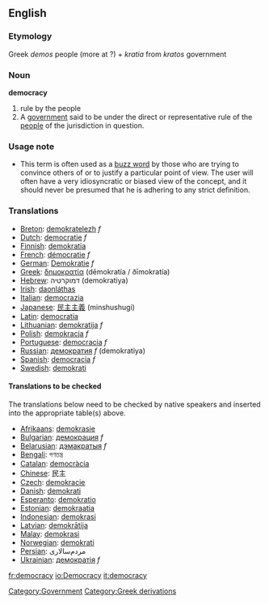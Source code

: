 ==English==
===Etymology===
Greek ''demos'' people (more at ?) + ''kratia'' from ''kratos'' government
=== Noun ===
'''democracy'''
#rule by the people
#A [[government]] said to be under the direct or representative rule of the [[people]] of the jurisdiction in question.  
[[Category:Government]]

===Usage note===
*This term is often used as a [[buzz word]] by those who are trying to convince others of or to justify a particular point of view.  The user will often have a very idiosyncratic or biased view of the concept, and it should never be presumed that he is adhering to any strict definition.

===Translations===
{{top}}
*[[Breton]]: [[demokratelezh]] ''f''
*[[Dutch]]: [[democratie]] ''f''
*[[Finnish]]: [[demokratia]]
*[[French]]: [[démocratie]] ''f''
*[[German]]: [[Demokratie]] ''f''
*[[Greek]]: [[δημοκρατία]] (dēmokratía / ðīmokratía)
*[[Hebrew]]: דמוקרטיה (demokratiya)
*[[Irish]]: [[daonláthas]]
*[[Italian]]: [[democrazia]]
*[[Japanese]]: [[民主主義]] (minshushugi)
*[[Latin]]: [[democratia]]
*[[Lithuanian]]: [[demokratija]] ''f''
*[[Polish]]: [[demokracja]] ''f''
*[[Portuguese]]: [[democracia]] ''f''
*[[Russian]]: [[демократия]] ''f'' (demokratiya)
*[[Spanish]]: [[democracia]] ''f''
*[[Swedish]]: [[demokrati]]
{{bottom}}

====Translations to be checked====
<!--Remove this section once all of the translations below have been moved into the tables above.-->

The translations below need to be checked by native speakers and inserted into the appropriate table(s) above.

*[[Afrikaans]]: [[demokrasie]]
*[[Bulgarian]]: [[демокрация]] ''f''
*[[Belarusian]]: [[дэмакратыя]] ''f''
*[[Bengali]]: গণতন্ত্র
*[[Catalan]]: [[democràcia]]
*[[Chinese]]: 民主
*[[Czech]]: [[demokracie]]
*[[Danish]]: [[demokrati]]
*[[Esperanto]]: [[demokratio]]
*[[Estonian]]: [[demokraatia]]
*[[Indonesian]]: [[demokrasi]]
*[[Latvian]]: [[demokrātija]]
*[[Malay]]: [[demokrasi]]
*[[Norwegian]]: [[demokrati]]
*[[Persian]]: مردم‌سالاری
*[[Ukrainian]]: [[демократія]] ''f''

[[Category:Greek derivations]]

[[fr:democracy]]
[[io:Democracy]]
[[it:democracy]]